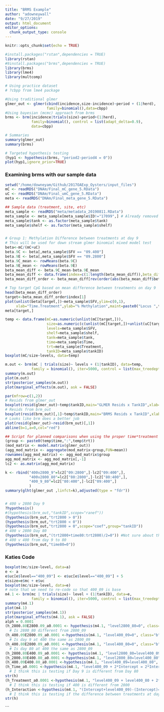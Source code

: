 ```yaml
---
title: "BRMS Example"
author: "adowneywall"
date: "9/27/2019"
output: html_document
editor_options: 
  chunk_output_type: console
---
```


```r
knitr::opts_chunk$set(echo = TRUE)
```

```r
#install.packages("rstan",dependencies = TRUE)
library(rstan)
#9install.packages("brms",dependencies = TRUE)
library(brms)
library(lme4)
library(multcomp)
```

```r
# Using practice dataset 
# ?cbpp from lme4 package

#Using traditional glmer 
glmer_out <- glmer(cbind(incidence,size-incidence)~period + (1|herd),
                   family=binomial(),data=cbpp)
#Using bayesian (mcmc) approach from brms
brms <- brm(incidence|trials(size)~period+(1|herd),
            family=binomial(), control = list(adapt_delta=0.9),
            data=cbpp)

# Summaries
summary(glmer_out)
summary(brms)

# Targeted hypothesis testing
(hyp1 <- hypothesis(brms, "period2-period4 = 0"))
plot(hyp1,ignore_prior=TRUE)
```

### Examining brms with our sample data
```r
setwd("/home/downeyam/Github/2017OAExp_Oysters/input_files")
mC <- readRDS("DNAm/Final_mC_gene_5.RData")
uC <- readRDS("DNAm/Final_umC_gene_5.RData")
meta <- readRDS("DNAm/Final_meta_gene_5.RData")

## Sample data (treatment, site, etc)
meta_sample <- readRDS("meta/metadata_20190811.RData")
meta_sample <- meta_sample[meta_sample$ID!="17099",] # Already removed from count matrices
meta_sample$tank <- as.factor(meta_sample$tank)
meta_sample$shelf <- as.factor(meta_sample$shelf)


# Group 1: Methylation Difference between treatments at day 9
# This will be used for down stream glmer binomial mixed model test
beta<-mC/(mC+uC)
beta.9C <- beta[,meta_sample$SFV == "09.400"]
beta.9E <- beta[,meta_sample$SFV == "09.2800"]
beta.9C_mean <- rowMeans(beta.9C)
beta.9E_mean <- rowMeans(beta.9E)
beta_mean_diff <- beta.9C_mean-beta.9E_mean
beta_mean_diff <- data.frame(index=c(1:length(beta_mean_diff)),beta_diff=beta_mean_diff)
beta_mean_diff_order <- beta_mean_diff[rev(order(abs(beta_mean_diff$beta_diff))),]

# Top target CpG based on mean difference between treatments on day 9
head(beta_mean_diff_order)
target<-beta_mean_diff_order$index[1]
plot(unlist(beta[target,])~meta_sample$SFV,ylim=c(0,1),
     xlab="Time.Treatment",ylab="% Methylation",maint=paste0("Locus ",target))
meta[target,]
```

```r
temp <- data.frame(mC=as.numeric(unlist(mC[target,])),
                   size=as.numeric(c(unlist(mC[target,])+unlist(uC[target,]))),
                   levels=meta_sample$SFV,
                   shelf=meta_sample$shelf,
                   tank=meta_sample$tank,
                   time=meta_sample$Time,
                   trt=meta_sample$Treatment,
                   tankID=meta_sample$tankID)
boxplot(mC/size~levels, data=temp)

m.out <- brm(mC | trials(size)~ levels + (1|tankID), data=temp,
            family = binomial(), iter=5000, control = list(max_treedepth = 15, adapt_delta=0.99))
summary(m.out)
plot(m.out)
str(posterior_samples(m.out))
plot(marginal_effects(m.out), ask = FALSE)

par(mfrow=c(1,2))
# Resids from glmer_out
boxplot(resid(glmer_out)~temp$tankID,main="GLMER Resids x TankID",xlab="Tank ID",ylab="Residuals",ylim=c(-14,14))
# Resids from brm_out
boxplot(resid(brm_out)[,1]~temp$tankID,main="BRMS Resids x TankID",xlab="Tank ID",ylab="Residuals",ylim=c(-14,14))
# Looks like brm does a better job
plot(resid(glmer_out)~resid(brm_out)[,1])
abline(b=1,a=0,col="red")

## Script for planned comparisons when using the proper time*treatment factor formula in glmer
(group <- paste0(temp$time,":",temp$trt))
(mod_matrix <- model.matrix(glmer_out))
(agg_mod_matrix <- aggregate(mod_matrix~group,FUN=mean))
rownames(agg_mod_matrix) <- agg_mod_matrix$group
agg_mod_matrix <- agg_mod_matrix[,-1]
lc2 <- as.matrix(agg_mod_matrix)

k <- rbind("400v2800_9"=lc2["09:2800",]-lc2["09:400",],
           "400v2800_80"=lc2["80:2800",]-lc2["80:400",],
           "400_9_80"=lc2["80:400",]-lc2["09:400",]
           )
summary(glht(glmer_out ,linfct=k),adjusted(type = "fdr"))


# 400 v 2800 Day 9
?hypothesis()
#(hypothesis(brm_out,"tankID",scope="ranef"))
(hypothesis(brm_out,"trt2800 > 0"))
(hypothesis(brm_out,"trt2800 < 0"))
(hypothesis(brm_out,"trt2800 = 0",scope="coef",group="tankID"))
# 400 v 2800 Day 80
(hypothesis(brm_out,"(trt2800+time80:trt2800)/2=0")) #Not sure about this one
# 400 v 400 from day 9 to 80
(hypothesis(brm_out,"time80=0"))
```

### Katies Code
```r
boxplot(mc/size~level, data=a)
e <- a
e$uc[e$level=="400_09"] <- e$uc[e$level=="400_09"] + 5
e$size=e$mc + e$uc
boxplot(mc/size~level, data=e)
# note that we need to re-code so that 400_09 is base
m4.1 <- brm(mc | trials(size)~ level + (1|tankID), data=e,
            family = binomial(), iter=5000, control = list(max_treedepth = 15, adapt_delta=0.99))
summary(m4.1)
plot(m4.1)
str(posterior_samples(m4.1))
plot(marginal_effects(m4.1), ask = FALSE)
alph = 0.0001
(h_2800.80E2800.09_a0.0001 <- hypothesis(m4.1, "level2800_80=0", class="b", alpha=alph))
  # Is 2800_80 different from 2800_09
(h_400.09E2800.09_a0.0001 <-hypothesis(m4.1, "level400_09=0", class="b", alpha=alph))
  # Is day 9 at 400 the same as 2800_09
(h_400.80E2800.09_a0.0001 <-hypothesis(m4.1, "level400_80=0", class="b", alpha=alph))
  # Is day 80 at 400 the same as 2800_09
(h_2800.80E400.09_a0.0001 <- hypothesis(m4.1, "level2800_80=level400_09", class="b", alpha=alph))
(h_2800.80E400.80_a0.0001 <-hypothesis(m4.1, "level2800_80=level400_80", class="b", alpha=alph))
(h_400.09E400.80_a0.0001 <-hypothesis(m4.1, "level400_09=level400_80", class="b", alpha=alph))
(h_Time_a0.0001 <-hypothesis(m4.1, "level400_09 + 2*Intercept = 2*Intercept + level2800_80 + level400_80", class="b", alpha=alph))
  # I think this is testing if Day 9 is different from Day 80
str(h)
(h_Treatment_a0.0001 <-hypothesis(m4.1, "level400_09 + level400_80 + 2*Intercept= 2*Intercept + level2800_80 ", class="b", alpha=alph))
  # I think this is testing if 400 is different from 2800
(h_Interaction <-hypothesis(m4.1, "(Intercept+level400_09)-(Intercept)= (Intercept+level400_80)-(Intercept + level2800_80) ", class="b", alpha=0.001))
  # I think this is testing if the difference between treatments at day 9 is different from the difference between treatments at day 80
str(h)
```


```
